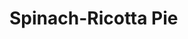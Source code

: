 <!-- Type:Main Dish -->
<!-- Cook:ShelbyHatch -->

# Spinach-Ricotta Pie

\begin {recipe} {Spinach-Ricotta Pie} {4-6} {3 hours}
\freeform from The Moosewood Cookbook by Molly Katzen
\freeform Preheat oven to 375
\freeform The Crust
\ingredient [1] {cup} {flour}
\ingredient [\fr 13] {cup} {cold butter}

Cut together 1 cup flour (4/5 white plus 1/5 whole wheat is nice) and 1/3 cup cold butter. Use a pastry cutter or two forks, or a food processor fitted with a steel blade.

\ingredient [3] {Tbsp} {cold buttermilk}

When the mixture is uniformly blended, add about 3 tablespoons cold buttermilk - or enough so that the mixture holds together enough to form a ball.
\newstep

Chill the dough at least one hour.
\freeform The Filling
\ingredient [1] {lb} {ricotta cheese}
\ingredient [3] {} {beaten eggs}
\ingredient [1] {small} {diced onion}
\ingredient [3] {Tbsp} {flour}
\ingredient [\fr 12] {cup} {grated sharp cheese}
\ingredient [1] {dash} {nutmeg}

Mix everything together, blending well. Spread into unbaked pie shell. 

\ingredient [1] {cup} {sour cream}
\ingredient [] {} {paprika}

Top with 1 cup sour cream spread to the edges of the crust and a generous application of paprika.
\newstep

Bake in 375 oven for 40-45 minutes. Serve piping hot.

\end {recipe}
